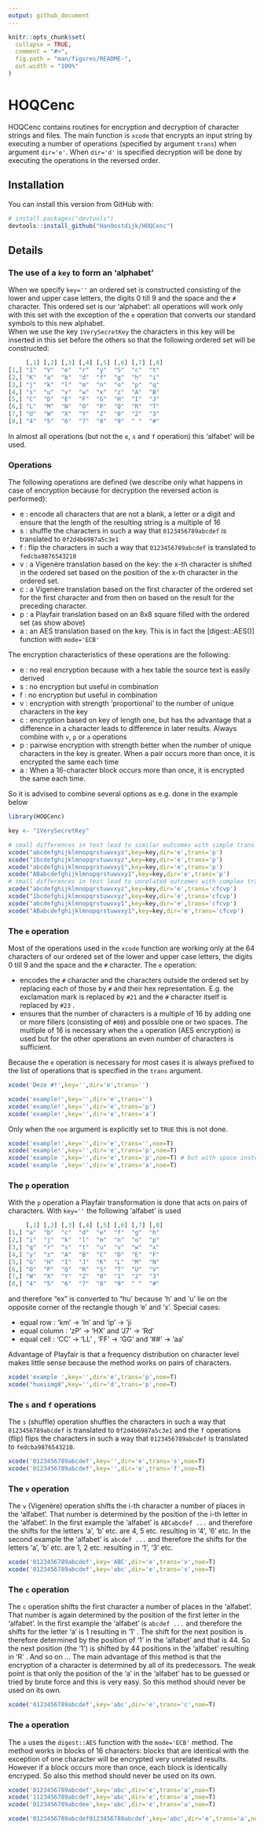 ```yaml
---
output: github_document
---
```


<!-- README.md is generated from README.Rmd. Please edit that file -->

```r
knitr::opts_chunk$set(
  collapse = TRUE,
  comment = "#>",
  fig.path = "man/figures/README-",
  out.width = "100%"
)
```

# HOQCenc

<!-- badges: start -->
<!-- badges: end -->

HOQCenc contains routines for encryption and decryption of character strings and files. The main function is `xcode` that encrypts an input string by executing a number of operations (specified by argument `trans`) when argument `dir='e'`. When `dir='d'` is specified decryption will be done by executing the operations in the reversed order.

## Installation

You can install this version from GitHub with:

``` r
# install.packages("devtools")
devtools::install_github("HanOostdijk/HOQCenc") 
```
 
## Details

### The use of a `key` to form an 'alphabet'
When we specify `key=''` an ordered set is constructed consisting of the lower and upper case letters, the digits 0 till 9 and the space and the `#` character. This ordered set is our 'alphabet': all operations will work only with this set with the exception of the `e` operation that converts our standard symbols to this new alphabet.  
When we use the key `1VerySecretKey` the characters in this key will be inserted in this set before the others so that the following ordered set will be constructed:

```r
     [,1] [,2] [,3] [,4] [,5] [,6] [,7] [,8]
[1,] "1"  "V"  "e"  "r"  "y"  "S"  "c"  "t" 
[2,] "K"  "a"  "b"  "d"  "f"  "g"  "h"  "i" 
[3,] "j"  "k"  "l"  "m"  "n"  "o"  "p"  "q" 
[4,] "s"  "u"  "v"  "w"  "x"  "z"  "A"  "B" 
[5,] "C"  "D"  "E"  "F"  "G"  "H"  "I"  "J" 
[6,] "L"  "M"  "N"  "O"  "P"  "Q"  "R"  "T" 
[7,] "U"  "W"  "X"  "Y"  "Z"  "0"  "2"  "3" 
[8,] "4"  "5"  "6"  "7"  "8"  "9"  " "  "#" 
```
In almost all operations (but not the `e`, `s` and `f` operation) this 'alfabet' will be used.

### Operations
The following operations are defined (we describe only what happens in case of encryption
 because for decryption the reversed action is performed):

- e : encode all characters that are not a blank, a letter or a digit
 and ensure that the length of the resulting string is a multiple of 16
- s : shuffle the characters in such a way that `0123456789abcdef` is translated to `0f2d4b6987a5c3e1`
- f : flip the characters in such a way that `0123456789abcdef` is translated to `fedcba9876543210`
- v : a Vigenère translation based on the key: the x-th character is shifted in the ordered set
based on the position of the x-th character in the ordered set.
- c : a Vigenère translation based on the first character of the ordered set for the first character
and from then on based on the result for the preceding character.
- p : a Playfair translation based on an 8x8 square filled with the ordered set (as show above)
- a : an AES translation based on the key. This is in fact the [digest::AES()] function with `mode='ECB'`

The encryption characteristics of these operations are the following:

- e : no real encryption because with a hex table the source text is easily derived
- s : no encryption but useful in combination
- f : no encryption but useful in combination
- v : encryption with strength 'proportional' to the number of unique characters in the key
- c : encryption based on key of length one, but has the advantage that a difference in a character leads
to difference in later results. Always combine with `v`, `p` or `a` operations
- p : pairwise encryption with strength better when the number of unique characters in the key is greater.
When a pair occurs more than once, it is encrypted the same each time
- a : When a 16-character block occurs more than once, it is encrypted the same each time.

So it is advised to combine several options as e.g. done in the example below


```r
library(HOQCenc)
```

```r
key <- "1VerySecretKey"

# small differences in text lead to similar outcomes with simple trans
xcode("abcdefghijklmnopqrstuwvxyz",key=key,dir='e',trans='p')
xcode("1bcdefghijklmnopqrstuwvxyz",key=key,dir='e',trans='p')
xcode("abcdefghijklmnopqrstuwvxy1",key=key,dir='e',trans='p')
xcode("ABabcdefghijklmnopqrstuwvxy1",key=key,dir='e',trans='p')
# small differences in text lead to unrelated outcomes with complex trans
xcode("abcdefghijklmnopqrstuwvxyz",key=key,dir='e',trans='cfcvp')
xcode("1bcdefghijklmnopqrstuwvxyz",key=key,dir='e',trans='cfcvp')
xcode("abcdefghijklmnopqrstuwvxy1",key=key,dir='e',trans='cfcvp')
xcode("ABabcdefghijklmnopqrstuwvxy1",key=key,dir='e',trans='cfcvp')

```


### The `e` operation
Most of the operations used in the `xcode` function are working only at the 64 characters of our ordered set of the lower and upper case letters, the digits 0 till 9 and the space and the `#` character. 
The `e` operation: 

- encodes the `#` character and the characters outside the ordered set by replacing each of those by `#` and their hex representation. E.g. the exclamation mark is replaced by `#21` and the `#` character itself is replaced by `#23` .
- ensures that the number of characters is a multiple of 16 by adding one or more fillers (consisting of `#00`) and possible one or two spaces. The multiple of 16 is necessary when the `a` operation (AES encryption) is used but for the other operations an even number of characters is sufficient.

Because the `e` operation is necessary for most cases it is always prefixed to the list of operations that is specified in the `trans` argument. 

```r
xcode('Deze #!',key='',dir='e',trans='')
```
```r
xcode('example!',key='',dir='e',trans='')
xcode('example!',key='',dir='e',trans='p')
xcode('example!',key='',dir='e',trans='a')
```
Only when the `noe` argument is explicitly set to `TRUE` this is not done.
```r
xcode('example!',key='',dir='e',trans='',noe=T)
xcode('example!',key='',dir='e',trans='p',noe=T)
xcode('example ',key='',dir='e',trans='p',noe=T) # but with space instead of !
xcode('example ',key='',dir='e',trans='a',noe=T)
```

### The `p` operation 
With the `p` operation a Playfair transformation is done that acts on pairs of characters.
With `key=''` the following 'alfabet' is used
```r
     [,1] [,2] [,3] [,4] [,5] [,6] [,7] [,8]
[1,] "a"  "b"  "c"  "d"  "e"  "f"  "g"  "h" 
[2,] "i"  "j"  "k"  "l"  "m"  "n"  "o"  "p" 
[3,] "q"  "r"  "s"  "t"  "u"  "v"  "w"  "x" 
[4,] "y"  "z"  "A"  "B"  "C"  "D"  "E"  "F" 
[5,] "G"  "H"  "I"  "J"  "K"  "L"  "M"  "N" 
[6,] "O"  "P"  "Q"  "R"  "S"  "T"  "U"  "V" 
[7,] "W"  "X"  "Y"  "Z"  "0"  "1"  "2"  "3" 
[8,] "4"  "5"  "6"  "7"  "8"  "9"  " "  "#" 
```
and therefore "ex" is converted to "hu' because 'h' and 'u' lie on the opposite corner of the rectangle though 'e' and 'x'. Special cases:

- equal row : 'km' -> 'ln'  and  'ip' -> 'ji
- equal column : 'zP' -> 'HX' and 'J7' -> 'Rd'
- equal cell : 'CC' -> 'LL' , 'FF' -> 'GG' and '##' -> 'aa'

Advantage of Playfair is that a frequency distribution on character level makes little sense because the method works on pairs of characters. 
```r
xcode('example ',key='',dir='e',trans='p',noe=T)
xcode("hueiimg8",key='',dir='d',trans='p',noe=T)
```

### The `s` and `f` operations
The `s` (shuffle) operation shuffles the characters in such a way that `0123456789abcdef` is translated to `0f2d4b6987a5c3e1` and the `f` operations (flip) flips the characters in such a way that `0123456789abcdef` is translated to `fedcba9876543210`. 

```r
xcode('0123456789abcdef',key='',dir='e',trans='s',noe=T)
xcode('0123456789abcdef',key='',dir='e',trans='f',noe=T)
```

### The `v` operation
The `v` (Vigenère) operation shifts the i-th character a number of places in the 'alfabet'. That number is determined by the position of the i-th letter in the 'alfabet'. In the first example the 'alfabet' is `ABCabcdef ... ` and therefore the shifts for the letters 'a', 'b' etc. are 4, 5 etc. resulting in '4', '6' etc. In the second example the 'alfabet' is `abcdef ... ` and therefore the shifts for the letters 'a', 'b' etc. are 1, 2 etc. resulting in '1', '3' etc.

```r
xcode('0123456789abcdef',key='ABC',dir='e',trans='v',noe=T)
xcode('0123456789abcdef',key='abc',dir='e',trans='v',noe=T)
```

### The `c` operation
The `c` operation shifts the first character a number of places in the 'alfabet'. That number is again determined by the position of the first letter in the 'alfabet'. In the first example the 'alfabet' is `abcdef ... ` and therefore the shifts for the letter 'a' is 1 resulting in '1' . The shift for the next position is therefore determined by the position of '1' in the 'alfabet' and that is 44. So the next position (the '1') is shifted by 44 positions in the 'alfabet' resulting in 'R' . And so on ...
The main advantage of this method is that the encryption of a character is determined by all of its predecessors. The weak point is that only the position of the 'a' in the 'alfabet' has to be guessed or tried by brute force and this is very easy. So this method should never be used on its own.

```r
xcode('0123456789abcdef',key='abc',dir='e',trans='c',noe=T)
```

### The `a` operation
The `a` uses the `digest::AES` function with the `mode='ECB'` method. The method works in blocks of 16 characters: blocks that are identical with the exception of one character will be encrypted very unrelated results. However if a block occurs more than once, each block is identically encryped. So also this method should never be used on its own.

```r
xcode('0123456789abcdef',key='abc',dir='e',trans='a',noe=T)
xcode('1123456789abcdef',key='abc',dir='e',trans='a',noe=T)
xcode('0123456789abcdee',key='abc',dir='e',trans='a',noe=T)

xcode('0123456789abcdef0123456789abcdef',key='abc',dir='e',trans='a',noe=T)
```

